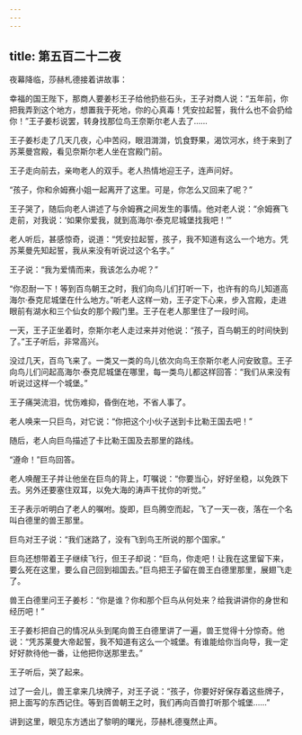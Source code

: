 ```yaml
---
---
---
```

title: 第五百二十二夜
---






夜幕降临，莎赫札德接着讲故事：





幸福的国王陛下，那商人要姜杉王子给他扔些石头，王子对商人说：“五年前，你把我弄到这个地方，想置我于死地，你的心真毒！凭安拉起誓，我什么也不会扔给你！”王子姜杉说罢，转身找那位鸟王奈斯尔老人去了……

王子姜杉走了几天几夜，心中苦闷，眼泪潸潸，饥食野果，渴饮河水，终于来到了苏莱曼宫殿，看见奈斯尔老人坐在宫殿门前。

王子走向前去，亲吻老人的双手。老人热情地迎王子，连声问好。

“孩子，你和佘姆赛小姐一起离开了这里。可是，你怎么又回来了呢？”

王子哭了，随后向老人讲述了与佘姆赛之间发生的事情。他对老人说：“佘姆赛飞走前，对我说：‘如果你爱我，就到高海尔·泰克尼城堡找我吧！’”

老人听后，甚感惊奇，说道：“凭安拉起誓，孩子，我不知道有这么一个地方。凭苏莱曼先知起誓，我从来没有听说过这个名字。”

王子说：“我为爱情而来，我该怎么办呢？”

“你忍耐一下！等到百鸟朝王之时，我们向鸟儿们打听一下，也许有的鸟儿知道高海尔·泰克尼城堡在什么地方。”听老人这样一劝，王子定下心来，步入宫殿，走进眼前有湖水和三个仙女的那个殿门里。王子在老人那里住了一段时间。

一天，王子正坐着时，奈斯尔老人走过来并对他说：“孩子，百鸟朝王的时间快到了。”王子听后，非常高兴。

没过几天，百鸟飞来了。一类又一类的鸟儿依次向鸟王奈斯尔老人问安致意。王子向鸟儿们问起高海尔·泰克尼城堡在哪里，每一类鸟儿都这样回答：“我们从来没有听说过这样一个城堡。”

王子痛哭流泪，忧伤难抑，昏倒在地，不省人事了。

老人唤来一只巨鸟，对它说：“你把这个小伙子送到卡比勒王国去吧！”

随后，老人向巨鸟描述了卡比勒王国及去那里的路线。

“遵命！”巨鸟回答。

老人唤醒王子并让他坐在巨鸟的背上，叮嘱说：“你要当心，好好坐稳，以免跌下去。另外还要塞住双耳，以免大海的涛声干扰你的听觉。”

王子表示听明白了老人的嘱咐。旋即，巨鸟腾空而起，飞了一天一夜，落在一个名叫白德里的兽王那里。

巨鸟对王子说：“我们迷路了，没有飞到鸟王所说的那个国家。”

巨鸟还想带着王子继续飞行，但王子却说：“巨鸟，你走吧！让我在这里留下来，要么死在这里，要么自己回到祖国去。”巨鸟把王子留在兽王白德里那里，展翅飞走了。

兽王白德里问王子姜杉：“你是谁？你和那个巨鸟从何处来？给我讲讲你的身世和经历吧！”

王子姜杉把自己的情况从头到尾向兽王白德里讲了一遍，兽王觉得十分惊奇。他说：“凭苏莱曼大帝起誓，我不知道有这么一个城堡。有谁能给你当向导，我一定好好款待他一番，让他把你送那里去。”

王子听后，哭了起来。

过了一会儿，兽王拿来几块牌子，对王子说：“孩子，你要好好保存着这些牌子，把上面写的东西记住。等到百兽朝王之时，我们再向百兽打听那个城堡……”





讲到这里，眼见东方透出了黎明的曙光，莎赫札德戛然止声。